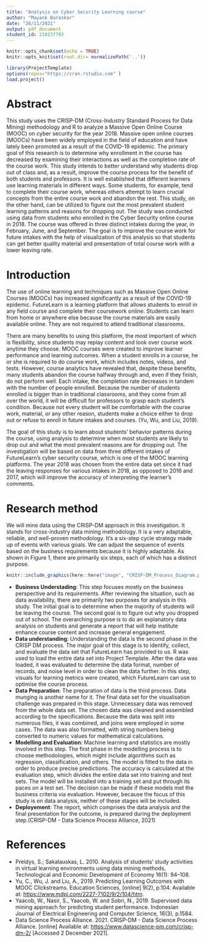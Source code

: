 ```yaml
---
title: "Analysis on Cyber Security Learning course"
author: "Mayank Baraskar"
date: "26/11/2021"
output: pdf_document
student_id: 210237793
---
```


```r
knitr::opts_chunk$set(echo = TRUE)
knitr::opts_knit$set(root.dir= normalizePath('..'))
```


```r
library(ProjectTemplate)
options(repos="https://cran.rstudio.com" )
load.project()
```

# Abstract

This study uses the CRISP-DM (Cross-Industry Standard Process for Data Mining) methodology and R to analyze a Massive Open Online Course (MOOC) on cyber security for the year 2018. Massive open online courses (MOOCs) have been widely employed in the field of education and have lately been promoted as a result of the COVID-19 epidemic. The primary goal of this research is to determine why enrollment in the course has decreased by examining their interactions as well as the completion rate of the course work. This study intends to better understand why students drop out of class and, as a result, improve the course process for the benefit of both students and professors. It is well established that different learners use learning materials in different ways.  Some students, for example, tend to complete their course work, whereas others attempt to learn crucial concepts from the entire course work and abandon the rest. This study, on the other hand, can be utilized to figure out the most prevalent student learning patterns and reasons for dropping out. The study was conducted using data from students who enrolled in the Cyber Security online course in 2018. The course was offered in three distinct intakes during the year, in February, June, and September. The goal is to improve the course work for future intakes with the help of visualization of this analysis so that students can get better quality material and presentation of total course work with a lower leaving rate.

# Introduction

The use of online learning and techniques such as Massive Open Online Courses (MOOCs) has increased significantly as a result of the COVID-19 epidemic. FutureLearn is a learning platform that allows students to enroll in any field course and complete their coursework online. Students can learn from home or anywhere else because the course materials are easily available online. They are not required to attend traditional classrooms.  
  
There are many benefits to using this platform, the most important of which is flexibility, since students may replay content and look over course work anytime they choose. MOOC courses were created to improve learner performance and learning outcomes. When a student enrolls in a course, he or she is required to do course work, which includes notes, videos, and tests. However, course analytics have revealed that, despite these benefits, many students abandon the course halfway through and, even if they finish, do not perform well. Each intake, the completion rate decreases in tandem with the number of people enrolled. Because the number of students enrolled is bigger than in traditional classrooms, and they come from all over the world, it will be difficult for professors to grasp each student's condition. Because not every student will be comfortable with the course work, material, or any other reason, students make a choice either to drop out or refuse to enroll in future intakes and courses. (Yu, Wu, and Liu, 2019).  
  
The goal of this study is to learn about students' behavior patterns during the course, using analysis to determine when most students are likely to drop out and what the most prevalent reasons are for dropping out. The investigation will be based on data from three different intakes of FutureLearn's cyber security course, which is one of the MOOC learning platforms. The year 2018 was chosen from the entire data set since it had the leaving responses for various intakes in 2018, as opposed to 2016 and 2017, which will improve the accuracy of interpreting the learner's comments.

# Research method

We will mine data using the CRISP-DM approach in this investigation. It stands for cross-industry data mining methodology. It is a very adaptable, reliable, and well-proven methodology. It's a six-step cycle strategy made up of events with various goals. We can adjust the sequence of events based on the business requirements because it is highly adaptable. As shown in Figure 1, there are primarily six steps, each of which has a distinct purpose.


```r
knitr::include_graphics(here::here("image", "CRISP-DM_Process_Diagram.png"))
```
  
- **Business Understading**: This step focuses mostly on the business perspective and its requirements. After reviewing the situation, such as data availability, there are primarily two purposes for analysis in this study. The initial goal is to determine when the majority of students will be leaving the course. The second goal is to figure out why you dropped out of school. The overarching purpose is to do an explanatory data analysis on students and generate a report that will help institute enhance course content and increase general engagement.  
- **Data understanding**: Understanding the data is the second phase in the CRISP DM process. The major goal of this stage is to identify, collect, and evaluate the data set that FutureLearn has provided to us. R was used to load the entire data set into Project Template. After the data was loaded, it was evaluated to determine the data format, number of records, and noise level in order to clean the data further. In this step, visuals for learning metrics were created, which FutureLearn can use to optimise the course process.  
- **Data Preparation**: The preparation of data is the third process. Data munging is another name for it. The final data set for the visualisation challenge was prepared in this stage. Unnecessary data was removed from the whole data set. The chosen data was cleaned and assembled according to the specifications. Because the data was split into numerous files, it was combined, and joins were employed in some cases. The data was also formatted, with string numbers being converted to numeric values for mathematical calculations.
- **Modelling and Evaluation**: Machine learning and statistics are mostly involved in this step. The first phase in the modelling process is to choose methodologies, which might include algorithms such as regression, classification, and others. The model is fitted to the data in order to produce precise predictions. The accuracy is calculated at the evaluation step, which divides the entire data set into training and test sets. The model will be installed into a training set and put through its paces on a test set. The decision can be made if these models met the business criteria via evaluation. However, because the focus of this study is on data analysis, neither of these stages will be included.
- **Deployement**: The report, which comprises the data analysis and the final presentation for the outcome, is prepared during the deployment step.(CRISP-DM - Data Science Process Alliance, 2021)



# References
- Preidys, S.; Sakalauskas, L. 2010. Analysis of students’ study activities in virtual learning environments using data mining methods, Technological and Economic Development of Economy 16(1): 94–108.
- Yu, C., Wu, J. and Liu, A., 2019. Predicting Learning Outcomes with MOOC Clickstreams. Education Sciences, [online] 9(2), p.104. Available at: <https://www.mdpi.com/2227-7102/9/2/104/htm>.
- Yaacob, W., Nasir, S., Yaacob, W. and Sobri, N., 2019. Supervised data mining approach for predicting student performance. Indonesian Journal of Electrical Engineering and Computer Science, 16(3), p.1584.
- Data Science Process Alliance. 2021. CRISP-DM - Data Science Process Alliance. [online] Available at: <https://www.datascience-pm.com/crisp-dm-2/> [Accessed 2 December 2021].
